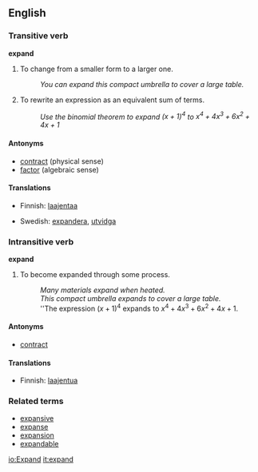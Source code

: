 ==English==

=== Transitive verb ===
'''expand'''

# To change from a smaller form to a larger one.
#: ''You can expand this compact umbrella to cover a large table.''
# {{algebra}} To rewrite an expression as an equivalent sum of terms.
#: ''Use the binomial theorem to expand <math>{(x+1)}^4</math> to <math>x^4 + 4x^3 + 6x^2 + 4x + 1</math>''

====Antonyms====
*[[contract]] (physical sense)
*[[factor]] (algebraic sense)

====Translations====
{{top}}
*Finnish: [[laajentaa]]
{{middle}}
{{bottom}}

{{checktrans}}
*Swedish: [[expandera]], [[utvidga]]

=== Intransitive verb ===
'''expand'''

# To become expanded through some process.
#: ''Many materials expand when heated.''
#: ''This compact umbrella expands to cover a large table.''
#: ''The expression <math>{(x+1)}^4</math> expands to <math>x^4 + 4x^3 + 6x^2 + 4x + 1</math>.

====Antonyms====
*[[contract]]

====Translations====
{{checktrans}}
*Finnish: [[laajentua]]

=== Related terms ===
*[[expansive]]
*[[expanse]]
*[[expansion]]
*[[expandable]]

[[io:Expand]]
[[it:expand]]